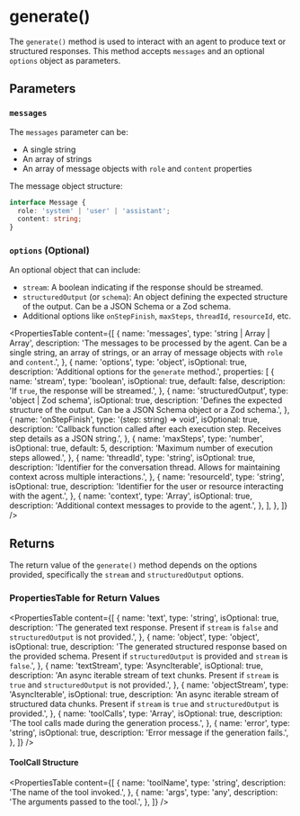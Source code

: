 # generate()

The `generate()` method is used to interact with an agent to produce text or structured responses. This method accepts `messages` and an optional `options` object as parameters.

## Parameters

### `messages`

The `messages` parameter can be:

- A single string
- An array of strings
- An array of message objects with `role` and `content` properties

The message object structure:

```typescript
interface Message {
  role: 'system' | 'user' | 'assistant';
  content: string;
}
```

### `options` (Optional)

An optional object that can include:

- `stream`: A boolean indicating if the response should be streamed.
- `structuredOutput` (or `schema`): An object defining the expected structure of the output. Can be a JSON Schema or a Zod schema.
- Additional options like `onStepFinish`, `maxSteps`, `threadId`, `resourceId`, etc.

<PropertiesTable
  content={[
    {
      name: 'messages',
      type: 'string | Array<string> | Array<Message>',
      description:
        'The messages to be processed by the agent. Can be a single string, an array of strings, or an array of message objects with `role` and `content`.',
    },
    {
      name: 'options',
      type: 'object',
      isOptional: true,
      description: 'Additional options for the `generate` method.',
      properties: [
        {
          name: 'stream',
          type: 'boolean',
          isOptional: true,
          default: false,
          description: 'If `true`, the response will be streamed.',
        },
        {
          name: 'structuredOutput',
          type: 'object | Zod schema',
          isOptional: true,
          description: 'Defines the expected structure of the output. Can be a JSON Schema object or a Zod schema.',
        },
        {
          name: 'onStepFinish',
          type: '(step: string) => void',
          isOptional: true,
          description: 'Callback function called after each execution step. Receives step details as a JSON string.',
        },
        {
          name: 'maxSteps',
          type: 'number',
          isOptional: true,
          default: 5,
          description: 'Maximum number of execution steps allowed.',
        },
        {
          name: 'threadId',
          type: 'string',
          isOptional: true,
          description:
            'Identifier for the conversation thread. Allows for maintaining context across multiple interactions.',
        },
        {
          name: 'resourceId',
          type: 'string',
          isOptional: true,
          description: 'Identifier for the user or resource interacting with the agent.',
        },
        {
          name: 'context',
          type: 'Array<Message>',
          isOptional: true,
          description: 'Additional context messages to provide to the agent.',
        },
      ],
    },
  ]}
/>

## Returns

The return value of the `generate()` method depends on the options provided, specifically the `stream` and `structuredOutput` options.

### PropertiesTable for Return Values

<PropertiesTable
  content={[
    {
      name: 'text',
      type: 'string',
      isOptional: true,
      description:
        'The generated text response. Present if `stream` is `false` and `structuredOutput` is not provided.',
    },
    {
      name: 'object',
      type: 'object',
      isOptional: true,
      description:
        'The generated structured response based on the provided schema. Present if `structuredOutput` is provided and `stream` is `false`.',
    },
    {
      name: 'textStream',
      type: 'AsyncIterable<string>',
      isOptional: true,
      description:
        'An async iterable stream of text chunks. Present if `stream` is `true` and `structuredOutput` is not provided.',
    },
    {
      name: 'objectStream',
      type: 'AsyncIterable<object>',
      isOptional: true,
      description:
        'An async iterable stream of structured data chunks. Present if `stream` is `true` and `structuredOutput` is provided.',
    },
    {
      name: 'toolCalls',
      type: 'Array<ToolCall>',
      isOptional: true,
      description: 'The tool calls made during the generation process.',
    },
    {
      name: 'error',
      type: 'string',
      isOptional: true,
      description: 'Error message if the generation fails.',
    },
  ]}
/>

#### ToolCall Structure

<PropertiesTable
  content={[
    {
      name: 'toolName',
      type: 'string',
      description: 'The name of the tool invoked.',
    },
    {
      name: 'args',
      type: 'any',
      description: 'The arguments passed to the tool.',
    },
  ]}
/>
